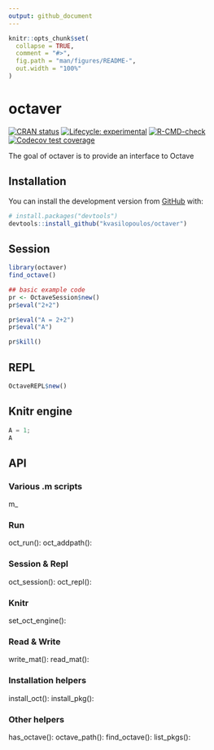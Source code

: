 ```yaml
---
output: github_document
---
```


<!-- README.md is generated from README.Rmd. Please edit that file -->

```r
knitr::opts_chunk$set(
  collapse = TRUE,
  comment = "#>",
  fig.path = "man/figures/README-",
  out.width = "100%"
)
```

# octaver

<!-- badges: start -->
[![CRAN status](https://www.r-pkg.org/badges/version/octaver)](https://CRAN.R-project.org/package=octaver)
[![Lifecycle: experimental](https://img.shields.io/badge/lifecycle-experimental-orange.svg)](https://www.tidyverse.org/lifecycle/#experimental)
[![R-CMD-check](https://github.com/kvasilopoulos/octaver/workflows/R-CMD-check/badge.svg)](https://github.com/kvasilopoulos/octaver/actions)
[![Codecov test coverage](https://codecov.io/gh/kvasilopoulos/octaver/branch/master/graph/badge.svg)](https://codecov.io/gh/kvasilopoulos/octaver?branch=master)
<!-- badges: end -->

The goal of octaver is to provide an interface to Octave 

## Installation

You can install the development version from [GitHub](https://github.com/) with:

``` r
# install.packages("devtools")
devtools::install_github("kvasilopoulos/octaver")
```
## Session

```r
library(octaver)
find_octave()

## basic example code
pr <- OctaveSession$new()
pr$eval("2+2")

pr$eval("A = 2+2")
pr$eval("A")

pr$kill()
```

## REPL

```r
OctaveREPL$new()
```

## Knitr engine

```octave
A = 1;
A
```


## API


### Various .m scripts

m_

### Run

oct_run():
oct_addpath():

### Session & Repl
<!-- > Steam connections -->

oct_session():
oct_repl():

### Knitr

set_oct_engine():

### Read & Write

write_mat():
read_mat():

### Installation helpers

install_oct():
install_pkg():

### Other helpers

has_octave():
octave_path():
find_octave():
list_pkgs():






